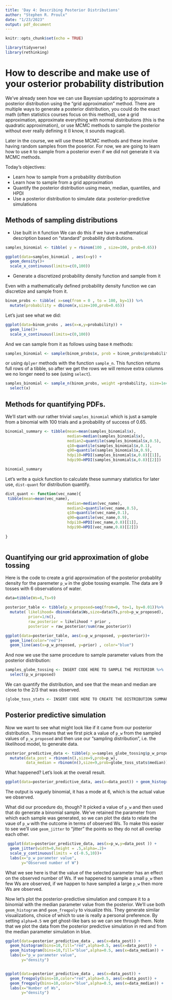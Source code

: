 ```yaml
---
title: 'Day 4: Describing Posterior Distributions'
author: "Stephen R. Proulx"
date: "1/23/2023"
output: pdf_document
---
```


```r
knitr::opts_chunk$set(echo = TRUE)

library(tidyverse)
library(rethinking)
```

# How to describe and make use of your osterior probability distribution
We've already seen how we can use Bayesian updating to approximate a posterior distribution using the "grid approximation" method. There are multiple ways to generate a posterior distribution, you could do the exact math (often statistics courses focus on this method), use a grid approximation, approximate everything with normal distributions (this is the quadratic approximation), or use MCMC methods to sample the posterior without ever really defining it (I know, it sounds magical). 

Later in the course, we will use these MCMC methods and these involve having random samples from the poserior. For now, we are going to learn how to use `R` to sample from a posterior even if we did not generate it via MCMC methods. 

Today's objectives:  

* Learn how to sample from a probability distribution  
* Learn how to sample from a grid approximation  
* Quantify the posterior distribution using mean, median, quantiles, and HPDI
* Use a posterior distribution to simulate data: posterior-predictive simulations  


## Methods of sampling distributions  

* Use built in `R` function
We can do this if we have a mathematical description based on "standard" probability distributions.

```r
samples_binomial <- tibble( y = rbinom(100 , size=100, prob=0.65))
```

```r
ggplot(data=samples_binomial , aes(x=y)) +
  geom_density()+
  scale_x_continuous(limits=c(0,100))
```



* Generate a discretized probability density function and sample from it  

Even with a mathematically defined probability density function we can discretize and sample from it.

```r
binom_probs <- tibble( x=seq(from = 0 , to = 100, by=1)) %>%
  mutate(probability = dbinom(x,size=100,prob=0.65)) 

```

Let's just see what we did:
```r
ggplot(data=binom_probs , aes(x=x,y=probability)) +
  geom_line()+
  scale_x_continuous(limits=c(0,100))
```


And we can sample from it as follows using base `R` methods:
```r
samples_binomial <- sample(binom_probs$x, prob = binom_probs$probability, size=1e4, replace=TRUE)
```

or using `dplyer` methods with the function `sample_n`. This function returns full rows of a tibble, so after we get the rows we will remove extra columns we no longer need to see (using `select`). 
```r
samples_binomial <- sample_n(binom_probs, weight =probability, size=1e4, replace=TRUE) %>%
  select(x)
```




## Methods for quantifying PDFs.
We'll start with our rather trivial `samples_binomial` which is just a sample from a binomial with 100 trials and a probability of success of 0.65.

```r
binomial_summary <- tibble(mean=mean(samples_binomial$x),
                           median=median(samples_binomial$x),
                           median2=quantile(samples_binomial$x,0.5),
                           q10=quantile(samples_binomial$x,0.1),
                           q90=quantile(samples_binomial$x,0.9),
                           hdpi10=HPDI(samples_binomial$x,0.8)[[1]],
                           hdpi90=HPDI(samples_binomial$x,0.8)[[2]])  

binomial_summary
```



Let's write a quick function to calculate these summary statistics for later use, `dist-quant` for distribution quantify.
```r
dist_quant <- function(vec_name){
 tibble(mean=mean(vec_name),
                           median=median(vec_name),
                           median2=quantile(vec_name,0.5),
                           q10=quantile(vec_name,0.1),
                           q90=quantile(vec_name,0.9),
                           hdpi10=HPDI(vec_name,0.8)[[1]],
                           hdpi90=HPDI(vec_name,0.8)[[2]])
  
} 
 
```




##  Quantifying our grid approximation of globe tossing 

Here is the code to create a grid approximation of the posterior probablity density for the paremeter `p_w` in the globe tossing example. The data are 9 tosses with 6 observations of water.

```r
data=tibble(Ws=6,Ts=9)

posterior_table <- tibble(p_w_proposed=seq(from=0, to=1, by=0.01))%>%
  mutate( likelihood= dbinom(data$Ws,size=data$Ts,prob=p_w_proposed),
          prior=1/n(),
          raw_posterior = likelihood * prior , 
          posterior = raw_posterior/sum(raw_posterior))

```

```r
ggplot(data=posterior_table, aes(x=p_w_proposed, y=posterior))+
  geom_line(color="red")+
  geom_line(aes(x=p_w_proposed, y=prior) , color="blue")
```
 

And now we use the same procedure to sample parameter values from the posterior distribution:


```r
samples_globe_tossing <- INSERT CODE HERE TO SAMPLE THE POSTERIOR %>%
  select(p_w_proposed)
```


We can quantify the distribution, and see that the mean and median are close to the 2/3 that was observed. 
```r
(globe_toss_stats <- INSERT CODE HERE TO CREATE THE DISTRIBUTION SUMMARY)
```



## Posterior predictive simulation
Now we want to see what might look like if it came from our posterior distribution. This means that we first pick a value of `p_w` from the sampled values of `p_w_proposed` and then use our "sampling distribution", i.e. the likelihood model, to generate data.

```r
 

posterior_predictive_data <- tibble(p_w=samples_globe_tossing$p_w_proposed) %>%
  mutate(data_post = rbinom(n(),size=9,prob=p_w),
         data_median = rbinom(n(),size=9,prob=globe_toss_stats$median))  
```

What happened? Let's look at the overall result. 
```r
ggplot(data=posterior_predictive_data, aes(x=data_post)) + geom_histogram(bins=10)
```

The output is vaguely binomial, it has a mode at 6, which is the actual value we observed. 

What did our procedure do, though? It picked a value of `p_w` and then used that do generate a binomial sample. We've retained the parameter from which each sample was generated, so we can plot the data to relate the vaue of `p_w` with the outcome in terms of observed Ws. To make this easier to see we'll use `geom_jitter` to "jitter" the points so they do not all overlap each other. 

```r
 ggplot(data=posterior_predictive_data, aes(x=p_w,y=data_post )) + 
  geom_jitter(width=0,height = .5,alpha=.2)+
  scale_y_continuous(limits = c(-0.5,10))+
  labs(x="p_w parameter value",
       y="Observed number of W")
```
What we see here is that the value of the selected parameter has an effect on the observed number of Ws. If we happened to sample a small `p_w` then few Ws are observed, if we happen to have sampled a large `p_w` then more Ws are observed. 


Now let's plot the posterior-predictive simulation and compare it to a binomial with the median parameter value from the posterior. We'll use both `geom_histogram` and `geom_freqpoly` to visualize this. They generate similar visualizations, choice of which to use is really a personal preference. By setting `alpha=0.5` we get ghost-like bars so we can see through them. Note that we plot the data from the posterior predictive simulation in red and from the median parameter simulation in blue.  

```r
ggplot(data=posterior_predictive_data , aes(x=data_post)) + 
  geom_histogram(bins=10,fill="red",alpha=0.5, aes(x=data_post)) +
  geom_histogram(bins=10,fill="blue",alpha=0.5, aes(x=data_median)) +
  labs(x="p_w parameter value",
       y="density")


ggplot(data=posterior_predictive_data , aes(x=data_post)) + 
  geom_freqpoly(bins=10,color="red",alpha=0.5, aes(x=data_post)) +
  geom_freqpoly(bins=10,color="blue",alpha=0.5, aes(x=data_median)) +
  labs(x="Number of Ws",
       y="density")
```

